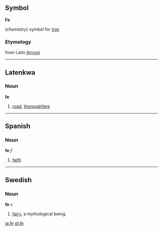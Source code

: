 ==Symbol==
'''Fe'''

(''chemistry'') symbol for [[iron]]
===Etymology===
from Latin ''[[ferrum]]''
----

==Latenkwa==
===Noun===
'''fe'''

#[[road]], [[thoroughfare]]

----
==Spanish==
===Noun===
'''fe''' ''f''

# [[faith]]

----

==Swedish==
===Noun===
'''fe''' ''c''

#[[fairy]], a mythological being.
[[ja:fe]]
[[pl:fe]]